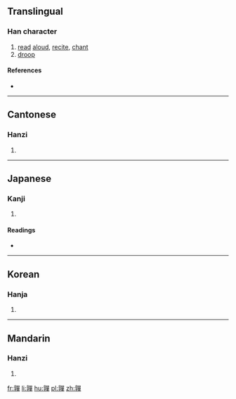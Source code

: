 {{also|亸}}
==Translingual==

===Han character===
{{Han char|rn=30|rad=口|as=17|sn=20|four=0644<sub>6</sub>|canj=卜木口口十 (YDRRJ)|ids=⿰[[享]][[單]]}}

# [[read]] [[aloud]], [[recite]], [[chant]]
# [[droop]]

====References====
* {{Han ref|kx=0214.030|dkj=04585|dj=0436.300|hdz=10704.120|uh=56B2|ud=22194|bh=F3FE|bd=62462}}

----

==Cantonese==

===Hanzi===
{{yue-hanzi|jyut=|y=do2|sim=亸}}

# {{defn|lang=yue|sort=口17}}

----

==Japanese==

===Kanji===
{{ja-kanji|grade=|rs=口17}}

# {{defn|lang=ja|sort=口17}}

====Readings====
* {{ja-readings|on=[[た]] (ta)|kun=}}

----

==Korean==

===Hanja===
{{ko-hanja|hangeul=타|rv=ta|mr=t'a}}

# {{defn|lang=ko|sort=口17}}

----

==Mandarin==

===Hanzi===
{{cmn-hanzi|sim=亸|pin=[[duǒ]] ([[duo3]])|wg=to<sup>3</sup>}}

# {{defn|lang=cmn|sort=口17}}

[[fr:嚲]]
[[li:嚲]]
[[hu:嚲]]
[[pl:嚲]]
[[zh:嚲]]